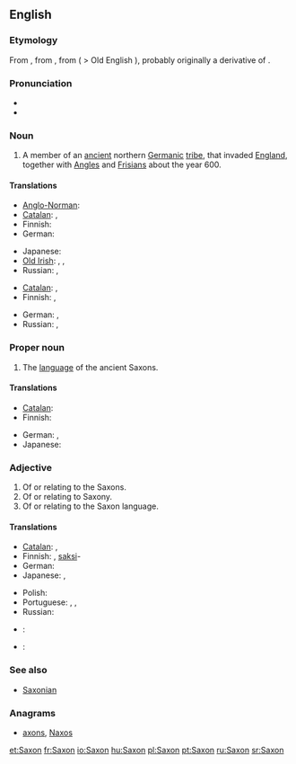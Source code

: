 ==English==
{{wikipedia}}

===Etymology===
From {{etyl|fr}} {{term|Saxon|lang=fr}}, from {{etyl|la}} {{term|Saxonem}}, from {{etyl|gmw}} {{recons|Sahsô|lang=gmw}} ( > Old English {{term|Seaxan}}), probably originally a derivative of {{proto|Germanic|sahsan|knife}}.

===Pronunciation===
* {{IPA|/sæksən/}}
* {{rhymes|æksən}}

===Noun===
{{en-noun}}

# A member of an [[ancient]] northern [[Germanic]] [[tribe]], that invaded [[England]], together with [[Angle]]s and [[Frisian]]s about the year 600.


====Translations====
{{trans-top|member of Saxon tribe}}
* [[Anglo-Norman]]: {{tø|xno|Saiscon|m}}
* [[Catalan]]: {{t|ca|saxó|m}}, {{t|ca|saxona|f}}
* Finnish: {{t+|fi|saksi}}
* German: {{t|de|Sachsen|m|p}}
{{trans-mid}}
* Japanese: {{t|ja|サクソン人|tr=sakuson jin}}
* [[Old Irish]]: {{tø|sga|Saxa|m}}, {{tø|sga|Saxanach|m}}, {{tø|sga|Sagsach|m}}
* Russian: {{t|ru|саксонец|m|sc=Cyrl|tr=saksónec}}, {{t|ru|саксонка|f|sc=Cyrl|tr=saksónka}}
{{trans-bottom}}

{{trans-top|native of Saxony}}
* [[Catalan]]: {{t|ca|saxó|m}}, {{t|ca|saxona|f}}
* Finnish: {{t|fi|saksi}}, {{t|fi|saksilainen}}
{{trans-mid}}
* German: {{t|de|Sachse|m}}, {{t|de|Sächsin|f}}
* Russian: {{t|ru|саксонец|m|sc=Cyrl|tr=saksónec}}, {{t|ru|саксонка|f|sc=Cyrl|tr=saksónka}}
{{trans-bottom}}

===Proper noun===
{{en-proper noun}}

# The [[language]] of the ancient Saxons.

====Translations====
{{trans-top|language of the Saxons}}
* [[Catalan]]: {{t|ca|saxó|m}}
* Finnish: {{t+|fi|saksi}}
{{trans-mid}}
* German: {{t-|de|Sächsisch|n}}, {{t|de|Altsächsisch|n}}
* Japanese: {{t|ja|サクソン語|tr=sakuson go}}
{{trans-bottom}}

===Adjective===
{{en-adj|-}}

# Of or relating to the Saxons.
# Of or relating to Saxony.
# Of or relating to the Saxon language.

====Translations====
{{trans-top|of Saxons, Saxony or Saxon language}}
* [[Catalan]]: {{t|ca|saxó|m}}, {{t|ca|saxona|f}}
* Finnish: {{t|fi|saksilainen}}, [[saksi]]-
* German: {{t+|de|sächsisch}}
* Japanese: {{t|ja|サクソン語の|tr=sakuson go no}} {{qualifier|language}}, {{t|ja|サクソン族の|tr=sakuson zoku no}} {{qualifier|of tribe}}
{{trans-mid}}
* Polish: {{t+|pl|saksoński|m}}
* Portuguese: {{t|pt|saxão}}, {{t|pt|saxônio}}, {{t|pt|saxônico}}
* Russian: {{t|ru|саксонский|sc=Cyrl|tr=saksónskij}}
{{trans-bottom}}

{{checktrans-top}}
* {{ttbc|ia}}: {{t|ia|saxone}}
* {{ttbc|nds}}: {{t|nds|Sassen}}
{{trans-bottom}}

===See also===
* [[Saxonian]]

===Anagrams===
* [[axons#English|axons]], [[Naxos#English|Naxos]]

[[et:Saxon]]
[[fr:Saxon]]
[[io:Saxon]]
[[hu:Saxon]]
[[pl:Saxon]]
[[pt:Saxon]]
[[ru:Saxon]]
[[sr:Saxon]]